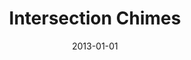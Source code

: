 ---
title: Intersection Chimes
tags: [generative art, sound]
date: 2013-01-01
priority: 3
draft: true
slug: '/intersection-chimes'
---